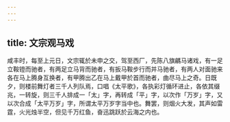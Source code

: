 ```yaml
---
---
---
```

title: 文宗观马戏
---



咸丰时，每至上元日，文宗辄於未申之交，驾至西厂，先陈八旗騗马诸戏，有一足立鞍镫而驰者，有两足立马背而驰者，有扳马鞍步行而并马驰者，有两人对面驰来各在马上腾身互换者，有甲腾出乙在马上戴甲於首而驰者，曲尽马上之奇。日既夕，则楼前舞灯者三千人列队焉，口唱《太平歌》，各执彩灯循环进止，各依其缀兆，一转旋，则三千人排成一「太」字，再转成「平」字，以次作「万岁」字，又以次合成「太平万岁」字，所谓太平万岁字当中也。舞罢，则烟火大发，其声如雷霆，火光烛半空，但见千万红鱼，奋迅跳跃於云海之内也。